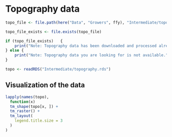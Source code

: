 # Topography data

```r
topo_file <- file.path(here("Data", "Growers", ffy), "Intermediate/topography.rds")

topo_file_exists <- file.exists(topo_file)
```

```r
if (topo_file_exists)	{
	print("Note: Topography data has been downloaded and processed already. Visualization of the data below.")
} else {
	print("Note: Topography data you are looking for is not available.")
}
```

```r
topo <- readRDS("Intermediate/topography.rds")
```

## Visualization of the data

```r
lapply(names(topo), 
  function(x) 
  tm_shape(topo[x, ]) + 
  tm_raster() +
  tm_layout(
    legend.title.size = 3
  )
)
```

